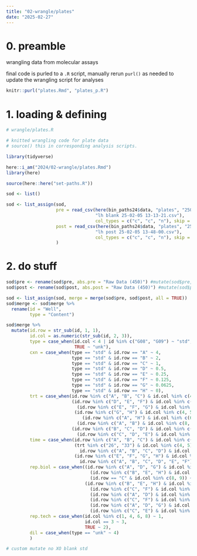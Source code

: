```yaml
---
title: "02-wrangle/plates"
date: "2025-02-27"
---
```


# 0. preamble

wrangling data from molecular assays

final code is purled to a `.R` script, manually rerun `purl()` as needed to update the wrangling script for analyses

```r
knitr::purl("plates.Rmd", "plates_p.R")
```


# 1. loading & defining

```r
# wrangle/plates.R

# knitted wrangling code for plate data
# source() this in corresponding analysis scripts.
```

```r
library(tidyverse)

here::i_am("2024/02-wrangle/plates.Rmd")
library(here)

source(here::here("set-paths.R"))
```

```r
sod <- list()

sod <- list_assign(sod, 
                   pre = read_csv(here(bin_paths24$data, "plates", "250205_sod redo", 
                                  "lh blank 25-02-05 13-13-21.csv"), 
                                  col_types = c("c", "c", "n"), skip = 5),
                   post = read_csv(here(bin_paths24$data, "plates", "250205_sod redo",
                                  "lh post 25-02-05 13-48-00.csv"),
                                  col_types = c("c", "c", "n"), skip = 5)
                   )

```



# 2. do stuff

```r
sod$pre <- rename(sod$pre, abs.pre = "Raw Data (450)") #mutate(sod$pre, read = "pre")
sod$post <- rename(sod$post, abs.post = "Raw Data (450)") #mutate(sod$post, read = "post")

sod <- list_assign(sod, merge = merge(sod$pre, sod$post, all = TRUE))
sod$merge <- sod$merge %>%
  rename(id = "Well",
         type = "Content")
```

```r
sod$merge %>%
  mutate(id.row = str_sub(id, 1, 1),
         id.col = as.numeric(str_sub(id, 2, 3)),
         type = case_when(id.col < 4 | id %in% c("G08", "G09") ~ "std",
                          TRUE ~ "unk"),
         cxn = case_when(type == "std" & id.row == "A" ~ 4,
                         type == "std" & id.row == "B" ~ 2,
                         type == "std" & id.row == "C" ~ 1,
                         type == "std" & id.row == "D" ~ 0.5,
                         type == "std" & id.row == "E" ~ 0.25,
                         type == "std" & id.row == "F" ~ 0.125,
                         type == "std" & id.row == "G" ~ 0.0625,
                         type == "std" & id.row == "H" ~ 0),
         trt = case_when(id.row %in% c("A", "B", "C") & id.col %in% c(4, 5) ~ "ctrl",
                         (id.row %in% c("D", "E", "F") & id.col %in% c(4, 5)) | 
                           (id.row %in% c("E", "F", "G") & id.col %in% c(6, 7)) ~ "26",
                          (id.row %in% c("G", "H") & id.col %in% c(4, 5)) |
                             (id.row %in% c("A", "H") & id.col %in% c(6, 7)) |
                           (id.row %in% c("A", "B") & id.col %in% c(8, 9)) ~ "33",
                         (id.row %in% c("B", "C", "D") & id.col %in% c(6, 7)) |
                           (id.row %in% c("C", "D", "E") & id.col %in% c(8, 9)) ~ "36"),
         time = case_when(id.row %in% c("A", "B", "C") & id.col %in% c(4, 5) ~ 0,
                          (trt %in% c("26", "33") & id.col %in% c(4, 5)) |
                            id.row %in% c("A", "B", "C", "D") & id.col %in% c(6, 7) ~ 1,
                          (id.row %in% c("E", "F", "G", "H") & id.col %in% c(6, 7)) |
                            id.row %in% c("A", "B", "C", "D", "E", "F") & id.col %in% c(8, 9) ~ 2),
         rep.biol = case_when((id.row %in% c("A", "D", "G") & id.col %in% c(4, 5)) |
                                (id.row %in% c("B", "E", "H") & id.col %in% c(6, 7)) |
                                (id.row == "C" & id.col %in% c(8, 9)) ~ 1,
                              (id.row %in% c("B", "E", "H") & id.col %in% c(4, 5)) |
                                (id.row %in% c("C", "F") & id.col %in% c(6, 7)) |
                                (id.row %in% c("A", "D") & id.col %in% c(8, 9)) ~ 2,
                                (id.row %in% c("C", "F") & id.col %in% c(4, 5)) |
                                (id.row %in% c("A", "D", "G") & id.col %in% c(6, 7)) |
                                (id.row %in% c("C", "E") & id.col %in% c(8, 9)) ~ 3),
         rep.tech = case_when(id.col %in% c(1, 4, 6, 8) ~ 1,
                              id.col == 3 ~ 3,
                              TRUE ~ 2),
         dil = case_when(type == "unk" ~ 4)
         )

# custom mutate no XO blank std

```


